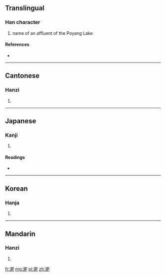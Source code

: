 ==Translingual==

===Han character===
{{Han char|rn=85|rad=水|as=08|sn=11|four=3711<sub>7</sub>|canj=水月日山 (EBAU)}}

# name of an affluent of the Poyang Lake

====References====
* {{Han ref|kx=0630.070|dkj=17649|dj=1032.080|hdz=31656.010|uh=6DDD|ud=28125|bh=D5F3|bd=54771}}

----

==Cantonese==

===Hanzi===
{{yue-hanzi|jyut=|y=fei4}}

# {{defn|lang=yue|sort=水08}}

----

==Japanese==

===Kanji===
{{ja-kanji|grade=|rs=水08}}

# {{defn|lang=ja|sort=水08}}

====Readings====
* {{ja-readings|on=[[ひ]] (hi), [[び]] (bi)|kun=}}

----

==Korean==

===Hanja===
{{ko-hanja|hangeul=비|eumhun=|rv=bi|mr=pi|y=pi}}

# {{defn|lang=ko|sort=水08}}

----

==Mandarin==

===Hanzi===
{{cmn-hanzi|pin=[[féi]] ([[fei2]]), [[sòng]] ([[song4]])|wg=fei<sup>2</sup>, sung<sup>4</sup>}}

# {{defn|lang=cmn|sort=水08}}

[[fr:淝]]
[[mg:淝]]
[[pl:淝]]
[[zh:淝]]